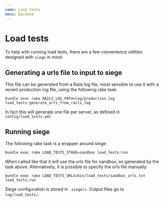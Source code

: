```yaml
---
name: Load tests
menu: Backend
---
```


# Load tests

To help with running load tests, there are a few convenience utilities designed with `siege` in mind.

## Generating a urls file to input to siege

This file can be generated from a Rails log file, most sensible to use it with a recent production log file, using the following rake task:

`bundle exec rake RAILS_LOG_PATH=log/production.log load_tests:generate_urls_from_rails_log`

In fact this will generate one file per server, as defined in `config/load_tests.yml`

## Running siege

The following rake task is a wrapper around siege:

`bundle exec rake LOAD_TESTS_STAGE=sandbox load_tests:run`

When called like that it will use the urls file for sandbox, as generated by the task above. Alternatively, it is possible to specify the urls file manually:

`bundle exec rake LOAD_TESTS_URLS=bin/load_tests/sandbox_urls.txt load_tests:run`

Siege configuration is stored in `.siegerc`. Output files go to `log/load_tests/`.
